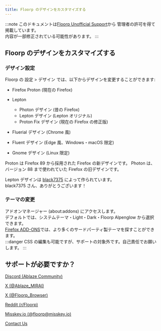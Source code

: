 ```yaml
---
title: Floorp のデザインをカスタマイズする
---
```


:::note
このドキュメントは[Floorp Unofficial Support](https://fs-un.super.site/en/design)から
管理者の許可を得て掲載しています。  
内容が一部修正されている可能性があります。
:::

## Floorp のデザインをカスタマイズする

### デザイン設定

Floorp の 設定 > デザイン では、以下からデザインを変更することができます:

- Firefox Proton (現在の Firefox)

- Lepton
  - Photon デザイン (昔の Firefox)
  - Lepton デザイン (Lepton オリジナル)
  - Proton Fix デザイン (現在の Firefox の修正版)

- Fluerial デザイン (Chrome 風)
- Fluent デザイン (Edge 風、Windows・macOS 限定)
- Gnome デザイン (Linux 限定)

Proton は Firefox 89 から採用された Firefox の新デザインです。
Photon は、バージョン 88 まで使われていた Firefox の旧デザインです。

Lepton デザインは [black7375](https://github.com/black7375) によって作られています。  
black7375 さん、ありがとうございます！

### テーマの変更

アドオンマネージャー (about\:addons) にアクセスします。  
デフォルトでは、システムテーマ・Light・Dark・Floorp Alpenglow から選択できます。  
[Firefox ADD-ONS](https://addons.mozilla.org/)では、より多くのサードパーティ製テーマを探すことができます。  
:::danger
CSS の編集も可能ですが、サポートの対象外です。自己責任でお願いします。
:::

## サポートが必要ですか？

[Discord (Ablaze Community)](https://aka.ablaze.one/discord)

[X (@Ablaze_MIRAI)](https://twitter.com/ablaze_mirai)

[X (@Floorp_Browser)](https://twitter.com/floorp_browser)

[Reddit (r/Floorp)](https://www.reddit.com/r/floorp)

[Misskey.io (@floorp@misskey.io)](https://misskey.io/@floorp)

[Contact Us](https://support.ablaze.one/contact)
